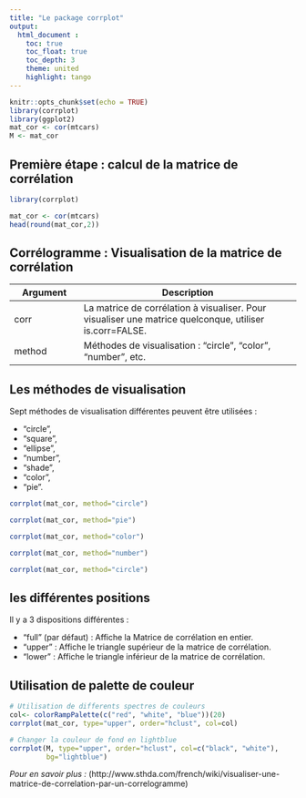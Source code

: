 ```yaml
---
title: "Le package corrplot"
output: 
  html_document :
    toc: true
    toc_float: true
    toc_depth: 3
    theme: united
    highlight: tango
---
```


```r
knitr::opts_chunk$set(echo = TRUE)
library(corrplot)
library(ggplot2)
mat_cor <- cor(mtcars)
M <- mat_cor
```

## Premi&egrave;re &eacute;tape : calcul de la matrice de corr&eacute;lation

```r
library(corrplot)
```

```r
mat_cor <- cor(mtcars)
head(round(mat_cor,2))
```

## Corr&eacute;logramme : Visualisation de la matrice de corr&eacute;lation


Argument      | Description
------------- | ----------------------------------------
corr          | La matrice de corr&eacute;lation &agrave; visualiser. Pour visualiser une matrice quelconque, utiliser is.corr=FALSE.
method        | M&eacute;thodes de visualisation : “circle”, “color”, “number”, etc.

## Les méthodes de visualisation

Sept m&eacute;thodes de visualisation diff&eacute;rentes peuvent &ecirc;tre utilis&eacute;es :    

- "circle",   
- "square",   
- "ellipse",   
- "number",   
- "shade",    
- "color",    
- "pie".

```r
corrplot(mat_cor, method="circle")
```

```r
corrplot(mat_cor, method="pie")
```


```r
corrplot(mat_cor, method="color")
```

```r
corrplot(mat_cor, method="number")
```

```r
corrplot(mat_cor, method="circle")
```

## les diff&eacute;rentes positions

Il y a 3 dispositions différentes :   

- "full" (par d&eacute;faut) : Affiche la Matrice de corr&eacute;lation en entier.   
- "upper" : Affiche le triangle sup&eacute;rieur de la matrice de corr&eacute;lation.    
- "lower" : Affiche le triangle inf&eacute;rieur de la matrice de corr&eacute;lation.   


## Utilisation de palette de couleur

```r
# Utilisation de differents spectres de couleurs
col<- colorRampPalette(c("red", "white", "blue"))(20)
corrplot(mat_cor, type="upper", order="hclust", col=col)
```


```r
# Changer la couleur de fond en lightblue
corrplot(M, type="upper", order="hclust", col=c("black", "white"),
         bg="lightblue")
```


*Pour en savoir plus  :* (http://www.sthda.com/french/wiki/visualiser-une-matrice-de-correlation-par-un-correlogramme)
